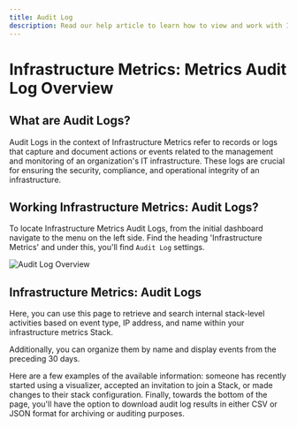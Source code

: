 ```yaml
---
title: Audit Log
description: Read our help article to learn how to view and work with Infrastructure Metrics Audit Log history in Logit.io
---
```


# Infrastructure Metrics: Metrics Audit Log Overview

## What are Audit Logs?

Audit Logs in the context of Infrastructure Metrics refer to records or logs 
that capture and document actions or events related to the management and 
monitoring of an organization's IT infrastructure. These logs are crucial 
for ensuring the security, compliance, and operational integrity of an infrastructure.

## Working Infrastructure Metrics: Audit Logs?

To locate Infrastructure Metrics Audit Logs, from the initial dashboard 
navigate to the menu on the left side. Find the heading 'Infrastructure Metrics' 
and under this, you'll find `Audit Log` settings.

![Audit Log Overview](@/images/help/infrastructure-metrics/audit-log-overview.png)

## Infrastructure Metrics: Audit Logs
Here, you can use this page to retrieve and search internal stack-level activities 
based on event type, IP address, and name within your infrastructure metrics Stack. 

Additionally, you can organize them by name and display events from the preceding 30 days. 

Here are a few examples of the available information: someone has recently started using 
a visualizer, accepted an invitation to join a Stack, or made changes to their stack 
configuration. Finally, towards the bottom of the page, you'll have the option to download 
audit log results in either CSV or JSON format for archiving or auditing purposes.